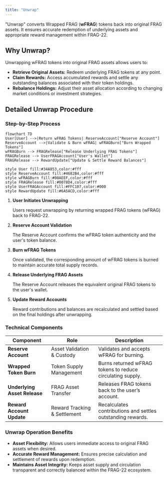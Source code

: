 ```yaml
---
title: "Unwrap"
---
```


"Unwrap" converts Wrapped FRAG (**wFRAG**) tokens back into original FRAG assets. It ensures accurate redemption of underlying assets and appropriate reward management within FRAG-22.

## Why Unwrap?

Unwrapping wFRAG tokens into original FRAG assets allows users to:

- **Retrieve Original Assets:** Redeem underlying FRAG tokens at any point.
- **Claim Rewards:** Access accumulated rewards and settle any outstanding balances associated with their token holdings.
- **Rebalance Holdings:** Adjust their asset allocation according to changing market conditions or investment strategies.

## Detailed Unwrap Procedure

### Step-by-Step Process

```mermaid
flowchart TD
User[User] -->|Return wFRAG Tokens| ReserveAccount["Reserve Account"]
ReserveAccount -->|Validate & Burn wFRAG| wFRAGBurn["Burn Wrapped Tokens"]
wFRAGBurn --> FRAGRelease["Release Underlying FRAG Tokens"]
FRAGRelease --> UserFRAGAccount["User's Wallet"]
FRAGRelease --> RewardUpdate["Update & Settle Reward Balances"]

style User fill:#34A853,color:#fff
style ReserveAccount fill:#4682B4,color:#fff
style wFRAGBurn fill:#00AEEF,color:#fff
style FRAGRelease fill:#0078D4,color:#fff
style UserFRAGAccount fill:#FFC107,color:#000
style RewardUpdate fill:#6A5ACD,color:#fff
```

1. **User Initiates Unwrapping**

   Users request unwrapping by returning wrapped FRAG tokens (wFRAG) back to FRAG-22.

2. **Reserve Account Validation**

   The Reserve Account confirms the wFRAG token authenticity and the user's token balance.

3. **Burn wFRAG Tokens**

   Once validated, the corresponding amount of wFRAG tokens is burned to maintain accurate total supply records.

4. **Release Underlying FRAG Assets**

   The Reserve Account releases the equivalent original FRAG tokens to the user's wallet.

5. **Update Reward Accounts**

   Reward contributions and balances are recalculated and settled based on the final holdings after unwrapping.

### Technical Components

| Component                    | Role                         | Description                                                 |
| ---------------------------- | ---------------------------- | ----------------------------------------------------------- |
| **Reserve Account**          | Asset Validation & Custody   | Validates and accepts wFRAG for burning.                    |
| **Wrapped Token Burn**       | Token Supply Management      | Burns returned wFRAG tokens to reduce circulating supply.   |
| **Underlying Asset Release** | FRAG Asset Transfer          | Releases FRAG tokens back to the user’s account.            |
| **Reward Account Update**    | Reward Tracking & Settlement | Recalculates contributions and settles outstanding rewards. |

### Unwrap Operation Benefits

- **Asset Flexibility:** Allows users immediate access to original FRAG assets when desired.
- **Accurate Reward Management:** Ensures precise calculation and settlement of rewards upon redemption.
- **Maintains Asset Integrity:** Keeps asset supply and circulation transparent and correctly balanced within the FRAG-22 ecosystem.
